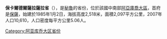 '''保卡爾德爾薩拉薩拉省'''（{{lang-es|Provincia de Páucar del Sara Sara}}），是[[秘魯|秘魯]]的省份，位於該國中南部[[阿亞庫喬大區|阿亞庫喬大區]]，首府是[[保薩_(秘魯)|保薩]]，始建於1985年1月2日，海拔高度2,518米，面積2,097平方公里，2007年人口10,610，人口密度每平方公里5.06人。

{{coord|15|16|47|S|73|20|45|W|type:adm2nd_source:itwiki|display=title}}

{{秘魯省份|state=collapsed}}
{{秘鲁行政区划小作品}}
[[Category:阿亚库乔大区省份|Category:阿亚库乔大区省份]]